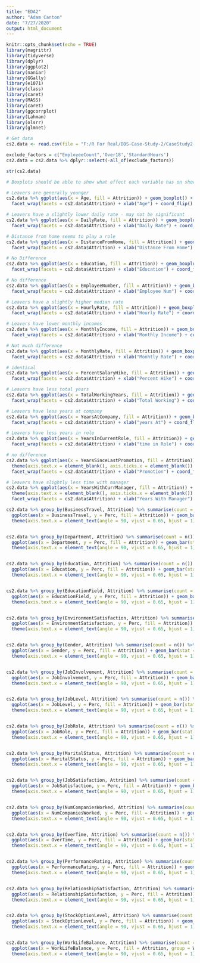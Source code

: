 ```yaml
---
title: "EDA2"
author: "Adam Canton"
date: "7/27/2020"
output: html_document
---
```


```r
knitr::opts_chunk$set(echo = TRUE)
library(magrittr)
library(tidyverse)
library(dplyr)
library(ggplot2)
library(naniar)
library(GGally)
library(e1071)
library(class)
library(caret)
library(MASS)
library(caret)
library(ggcorrplot)
library(Lahman)
library(olsrr)
library(glmnet)

```

```r
# Get data
cs2.data <- read.csv(file = "F:/R For Real/DDS-Case-Study-2/CaseStudy2-data.csv", sep = ",", header = TRUE)

exclude_factors = c("EmployeeCount",'Over18','StandardHours')
cs2.data = cs2.data %>% dplyr::select(-all_of(exclude_factors))
```

```r
str(cs2.data)
```

```r
# Boxplots should be able to show what effect each variable has on showing a difference between attrition.

# Leavers are generally younger
cs2.data %>% ggplot(aes(x = Age, fill = Attrition)) + geom_boxplot() + theme(axis.text.x = element_blank(), axis.ticks.x = element_blank()) + 
  facet_wrap(facets = cs2.data$Attrition) + xlab("Age") + coord_flip()

# Leavers have a slightly lower daily rate - may not be significant
cs2.data %>% ggplot(aes(x = DailyRate, fill = Attrition)) + geom_boxplot() + theme(axis.text.x = element_blank(), axis.ticks.x = element_blank()) + 
  facet_wrap(facets = cs2.data$Attrition) + xlab("Daily Rate") + coord_flip()

# Distance from home seems to play a role
cs2.data %>% ggplot(aes(x = DistanceFromHome, fill = Attrition)) + geom_boxplot() + theme(axis.text.x = element_blank(), axis.ticks.x = element_blank()) + 
  facet_wrap(facets = cs2.data$Attrition) + xlab("Distance From Home") + coord_flip()

# No Difference
cs2.data %>% ggplot(aes(x = Education, fill = Attrition)) + geom_boxplot() + theme(axis.text.x = element_blank(), axis.ticks.x = element_blank()) + 
  facet_wrap(facets = cs2.data$Attrition) + xlab("Education") + coord_flip()

# No difference
cs2.data %>% ggplot(aes(x = EmployeeNumber, fill = Attrition)) + geom_boxplot() + theme(axis.text.x = element_blank(), axis.ticks.x = element_blank()) + 
  facet_wrap(facets = cs2.data$Attrition) + xlab("Employee Num") + coord_flip()

# Leavers have a slightly higher median rate
cs2.data %>% ggplot(aes(x = HourlyRate, fill = Attrition)) + geom_boxplot() + theme(axis.text.x = element_blank(), axis.ticks.x = element_blank()) + 
  facet_wrap(facets = cs2.data$Attrition) + xlab("Hourly Rate") + coord_flip()

# Leavers have lower monthly incomes
cs2.data %>% ggplot(aes(x = MonthlyIncome, fill = Attrition)) + geom_boxplot() + theme(axis.text.x = element_blank(), axis.ticks.x = element_blank()) + 
  facet_wrap(facets = cs2.data$Attrition) + xlab("Monthly Income") + coord_flip()

# Not much difference
cs2.data %>% ggplot(aes(x = MonthlyRate, fill = Attrition)) + geom_boxplot() + theme(axis.text.x = element_blank(), axis.ticks.x = element_blank()) + 
  facet_wrap(facets = cs2.data$Attrition) + xlab("Monhtly Rate") + coord_flip()

# identical
cs2.data %>% ggplot(aes(x = PercentSalaryHike, fill = Attrition)) + geom_boxplot() + theme(axis.text.x = element_blank(), axis.ticks.x = element_blank()) + 
  facet_wrap(facets = cs2.data$Attrition) + xlab("Percent Hike") + coord_flip()

# Leavers have less total years
cs2.data %>% ggplot(aes(x = TotalWorkingYears, fill = Attrition)) + geom_boxplot() + theme(axis.text.x = element_blank(), axis.ticks.x = element_blank()) + 
  facet_wrap(facets = cs2.data$Attrition) + xlab("Total Working") + coord_flip()

# Leavers have less years at company
cs2.data %>% ggplot(aes(x = YearsAtCompany, fill = Attrition)) + geom_boxplot() + theme(axis.text.x = element_blank(), axis.ticks.x = element_blank()) + 
  facet_wrap(facets = cs2.data$Attrition) + xlab("years At") + coord_flip()

# Leavers have less years in role
cs2.data %>% ggplot(aes(x = YearsInCurrentRole, fill = Attrition)) + geom_boxplot() + theme(axis.text.x = element_blank(), axis.ticks.x = element_blank()) + 
  facet_wrap(facets = cs2.data$Attrition) + xlab("time in Role") + coord_flip()

# no difference
cs2.data %>% ggplot(aes(x = YearsSinceLastPromotion, fill = Attrition)) + geom_boxplot() + 
  theme(axis.text.x = element_blank(), axis.ticks.x = element_blank()) + 
  facet_wrap(facets = cs2.data$Attrition) + xlab("Promotion") + coord_flip()

# leavers have slightly less time with manager
cs2.data %>% ggplot(aes(x = YearsWithCurrManager, fill = Attrition)) + geom_boxplot() + 
  theme(axis.text.x = element_blank(), axis.ticks.x = element_blank()) + 
  facet_wrap(facets = cs2.data$Attrition) + xlab("Years With Manager") + coord_flip()

```


```r
cs2.data %>% group_by(BusinessTravel, Attrition) %>% summarise(count = n()) %>% mutate(Perc = (count/sum(count))) %>% 
  ggplot(aes(x = BusinessTravel, y = Perc, fill = Attrition)) + geom_bar(stat = "identity") + 
  theme(axis.text.x = element_text(angle = 90, vjust = 0.65, hjust = 1))


cs2.data %>% group_by(Department, Attrition) %>% summarise(count = n()) %>% mutate(Perc = (count/sum(count))) %>% 
  ggplot(aes(x = Department, y = Perc, fill = Attrition)) + geom_bar(stat = "identity") + 
  theme(axis.text.x = element_text(angle = 90, vjust = 0.65, hjust = 1))


cs2.data %>% group_by(Education, Attrition) %>% summarise(count = n()) %>% mutate(Perc = (count/sum(count))) %>% 
  ggplot(aes(x = Education, y = Perc, fill = Attrition)) + geom_bar(stat = "identity") + 
  theme(axis.text.x = element_text(angle = 90, vjust = 0.65, hjust = 1))


cs2.data %>% group_by(EducationField, Attrition) %>% summarise(count = n()) %>% mutate(Perc = (count/sum(count))) %>% 
  ggplot(aes(x = EducationField, y = Perc, fill = Attrition)) + geom_bar(stat = "identity") + 
  theme(axis.text.x = element_text(angle = 90, vjust = 0.65, hjust = 1))


cs2.data %>% group_by(EnvironmentSatisfaction, Attrition) %>% summarise(count = n()) %>% mutate(Perc = (count/sum(count))) %>% 
  ggplot(aes(x = EnvironmentSatisfaction, y = Perc, fill = Attrition)) + geom_bar(stat = "identity") + 
  theme(axis.text.x = element_text(angle = 90, vjust = 0.65, hjust = 1))


cs2.data %>% group_by(Gender, Attrition) %>% summarise(count = n()) %>% mutate(Perc = (count/sum(count))) %>% 
  ggplot(aes(x = Gender, y = Perc, fill = Attrition)) + geom_bar(stat = "identity") + 
  theme(axis.text.x = element_text(angle = 90, vjust = 0.65, hjust = 1))


cs2.data %>% group_by(JobInvolvement, Attrition) %>% summarise(count = n()) %>% mutate(Perc = (count/sum(count))) %>% 
  ggplot(aes(x = JobInvolvement, y = Perc, fill = Attrition)) + geom_bar(stat = "identity") + 
  theme(axis.text.x = element_text(angle = 90, vjust = 0.65, hjust = 1))


cs2.data %>% group_by(JobLevel, Attrition) %>% summarise(count = n()) %>% mutate(Perc = (count/sum(count))) %>% 
  ggplot(aes(x = JobLevel, y = Perc, fill = Attrition)) + geom_bar(stat = "identity") + 
  theme(axis.text.x = element_text(angle = 90, vjust = 0.65, hjust = 1))


cs2.data %>% group_by(JobRole, Attrition) %>% summarise(count = n()) %>% mutate(Perc = (count/sum(count))) %>% 
  ggplot(aes(x = JobRole, y = Perc, fill = Attrition)) + geom_bar(stat = "identity") + 
  theme(axis.text.x = element_text(angle = 90, vjust = 0.65, hjust = 1))


cs2.data %>% group_by(MaritalStatus, Attrition) %>% summarise(count = n()) %>% mutate(Perc = (count/sum(count))) %>% 
  ggplot(aes(x = MaritalStatus, y = Perc, fill = Attrition)) + geom_bar(stat = "identity") + 
  theme(axis.text.x = element_text(angle = 90, vjust = 0.65, hjust = 1))


cs2.data %>% group_by(JobSatisfaction, Attrition) %>% summarise(count = n()) %>% mutate(Perc = (count/sum(count))) %>% 
  ggplot(aes(x = JobSatisfaction, y = Perc, fill = Attrition)) + geom_bar(stat = "identity") + 
  theme(axis.text.x = element_text(angle = 90, vjust = 0.65, hjust = 1))


cs2.data %>% group_by(NumCompaniesWorked, Attrition) %>% summarise(count = n()) %>% mutate(Perc = (count/sum(count))) %>% 
  ggplot(aes(x = NumCompaniesWorked, y = Perc, fill = Attrition)) + geom_bar(stat = "identity") + 
  theme(axis.text.x = element_text(angle = 90, vjust = 0.65, hjust = 1))


cs2.data %>% group_by(OverTime, Attrition) %>% summarise(count = n()) %>% mutate(Perc = (count/sum(count))) %>% 
  ggplot(aes(x = OverTime, y = Perc, fill = Attrition)) + geom_bar(stat = "identity") + 
  theme(axis.text.x = element_text(angle = 90, vjust = 0.65, hjust = 1))


cs2.data %>% group_by(PerformanceRating, Attrition) %>% summarise(count = n()) %>% mutate(Perc = (count/sum(count))) %>% 
  ggplot(aes(x = PerformanceRating, y = Perc, fill = Attrition)) + geom_bar(stat = "identity") + 
  theme(axis.text.x = element_text(angle = 90, vjust = 0.65, hjust = 1))


cs2.data %>% group_by(RelationshipSatisfaction, Attrition) %>% summarise(count = n()) %>% mutate(Perc = (count/sum(count))) %>% 
  ggplot(aes(x = RelationshipSatisfaction, y = Perc, fill = Attrition)) + geom_bar(stat = "identity") + 
  theme(axis.text.x = element_text(angle = 90, vjust = 0.65, hjust = 1))


cs2.data %>% group_by(StockOptionLevel, Attrition) %>% summarise(count = n()) %>% mutate(Perc = (count/sum(count))) %>% 
  ggplot(aes(x = StockOptionLevel, y = Perc, fill = Attrition)) + geom_bar(stat = "identity") + 
  theme(axis.text.x = element_text(angle = 90, vjust = 0.65, hjust = 1))


cs2.data %>% group_by(WorkLifeBalance, Attrition) %>% summarise(count = n()) %>% mutate(Perc = (count/sum(count))) %>% 
  ggplot(aes(x = WorkLifeBalance, y = Perc, fill = Attrition, group = WorkLifeBalance)) + geom_bar(stat = "identity") + 
  theme(axis.text.x = element_text(angle = 90, vjust = 0.65, hjust = 1))


```

